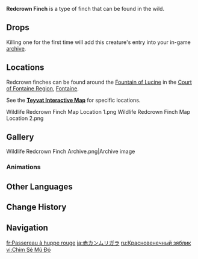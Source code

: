 {{About|the wildlife|the furnishing|Redcrown Finch (Furnishing)}}
{{Wildlife Infobox
|image       = Redcrown Finch Icon.png
|type        = Wildlife
|family      = Birds
|group       = Finches
|location    = 
|description = A small songbird commonly found in Fontaine that sings pleasant melodies.<br>However, despite their good-natured and adorable facade, the Redcrown Finches are extremely combative, sometimes actively and rashly attacking other birds in their vicinity. But while young and bare of feathers upon their crest, these birds are confused and ignorant, hollow of any bellicosity.<br>As such, in folklore, the feathered crests of the Redcrown Finches are a sign of courage, for only finches that have grown the feathers upon their crest can be seen as warriors that "dare to defy fate itself."
}}
'''Redcrown Finch''' is a type of finch that can be found in the wild.

==Drops==
{{Card|Fowl|1}}

Killing one for the first time will add this creature's entry into your in-game [[archive]].

==Locations==
Redcrown finches can be found around the [[Fountain of Lucine]] in the [[Court of Fontaine Region]], [[Fontaine]].

See the '''[https://act.hoyolab.com/ys/app/interactive-map/index.html#/map/2?shown_types=511 Teyvat Interactive Map]''' for specific locations.
<gallery>
Wildlife Redcrown Finch Map Location 1.png
Wildlife Redcrown Finch Map Location 2.png
</gallery>

==Gallery==
<gallery>
Wildlife Redcrown Finch Archive.png|Archive image
</gallery>

===Animations===
{{Preview
|file1    = Redcrown Finch Idle Dancing
|caption1 = Dancing 1

|file2    = Redcrown Finch Idle Dancing 2
|caption2 = Dancing 2
}}

==Other Languages==
{{Other Languages
|en        = Redcrown Finch
|zhs       = 红冠雀
|zhs_rm    = Hóngguān-què
|zht       = 紅冠雀
|zht_rm    = Hóngguān-què
|zh_tl     = 
|ja        = 赤カンムリガラ
|ja_rm     = Aka Kanmurigara
|ja_tl     = 
|ko        = 붉은 왕관새
|ko_tl     = 
|es        = Pinzón crestirrojo
|es_tl     = Redcrest Finch
|fr        = Passereau à huppe rouge
|fr_tl     = Redcrest Sparrow
|ru        = Красновенечный зяблик
|ru_tl     = Redcrown {{w|Common Chaffinch|Chaffinch}}
|th        = นกกระจอกมงกุฎแดง
|th_rm     = Nok Krachok Mongkut Daeng
|th_tl     = 
|vi        = Chim Sẻ Mũ Đỏ
|vi_tl     = 
|de        = Rotkronenspatz
|de_tl     = Redcrown Sparrow
|id        = Redcrown Finch
|pt        = Cardeal Vermelho
|pt_tl     = 
|tr        = Kırmızı Taçlı Serçe
|tr_tl     = Red-Crowned Sparrow
|it        = Fringuello testarossa
|it_tl     = 
}}

==Change History==
{{Change History|4.0}}

==Navigation==
{{Wildlife Navbox}}

[[fr:Passereau à huppe rouge]]
[[ja:赤カンムリガラ]]
[[ru:Красновенечный зяблик]]
[[vi:Chim Sẻ Mũ Đỏ]]